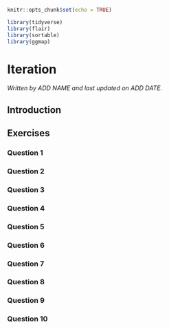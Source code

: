 
```r
knitr::opts_chunk$set(echo = TRUE)

library(tidyverse)
library(flair)
library(sortable)
library(ggmap)
```

# Iteration

*Written by ADD NAME and last updated on ADD DATE.*

## Introduction


## Exercises

### Question 1

### Question 2

### Question 3

### Question 4

### Question 5

### Question 6

### Question 7

### Question 8

### Question 9

### Question 10
